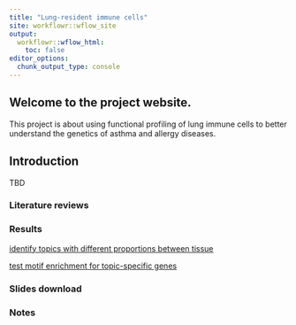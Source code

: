 ```yaml
---
title: "Lung-resident immune cells"
site: workflowr::wflow_site
output:
  workflowr::wflow_html:
    toc: false
editor_options:
  chunk_output_type: console
---
```


## Welcome to the project website. 

This project is about using functional profiling of lung immune cells to better understand the genetics of asthma and allergy diseases.

## Introduction
TBD

### Literature reviews 

### Results

[identify topics with different proportions between tissue](cross_tissue_DE_u19_fastTopics.html)

[test motif enrichment for topic-specific genes](U19_motif_analysis.html)

### Slides download

### Notes